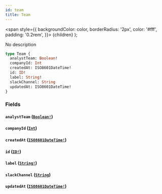 ```yaml
---
id: team
title: Team
---
```


<span
style={{
      backgroundColor: color,
      borderRadius: '2px',
      color: '#fff',
      padding: '0.2rem',
    }}>
{children}
</span>
);

No description

```graphql
type Team {
  analystTeam: Boolean!
  companyId: Int
  createdAt: ISO8601DateTime!
  id: ID!
  label: String!
  slackChannel: String
  updatedAt: ISO8601DateTime!
}
```

### Fields

#### `analystTeam` ([`Boolean!`](/api/graphql/documentation/scalars/boolean))

#### `companyId` ([`Int`](/api/graphql/documentation/scalars/int))

#### `createdAt` ([`ISO8601DateTime!`](/api/graphql/documentation/scalars/iso-8601-date-time))

#### `id` ([`ID!`](/api/graphql/documentation/scalars/id))

#### `label` ([`String!`](/api/graphql/documentation/scalars/string))

#### `slackChannel` ([`String`](/api/graphql/documentation/scalars/string))

#### `updatedAt` ([`ISO8601DateTime!`](/api/graphql/documentation/scalars/iso-8601-date-time))
